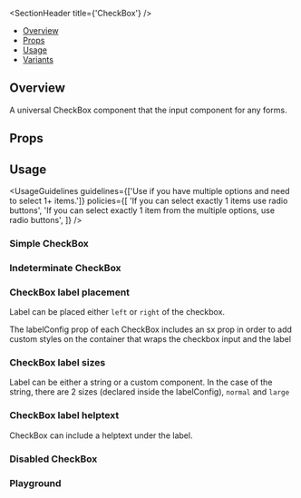 
<Meta of={CheckBoxStories} />

<SectionHeader title={'CheckBox'} />

- [Overview](#overview)
- [Props](#props)
- [Usage](#usage)
- [Variants](#variants)

## Overview

A universal CheckBox component that the input component for any forms.

## Props

<ArgTypes of={CheckBox} />

## Usage

<UsageGuidelines
  guidelines={['Use if you have multiple options and need to select 1+ items.']}
  policies={[
    'If you can select exactly 1 items use radio buttons',
    'If you can select exactly 1 item from the multiple options, use radio buttons',
  ]}
/>

<SubsectionHeader title="Variants" />

### Simple CheckBox

<Canvas of={CheckBoxStories.SimpleCheckBox} />

### Indeterminate CheckBox

<Canvas of={CheckBoxStories.IndeterminateCheckBox} />

### CheckBox label placement

Label can be placed either `left` or `right` of the checkbox.

<Tip>
  The labelConfig prop of each CheckBox includes an sx prop in order to add custom styles on the
  container that wraps the checkbox input and the label
</Tip>

<Canvas of={CheckBoxStories.CheckBoxLabelPlacement} />

### CheckBox label sizes

Label can be either a string or a custom component. In the case of the string, there are 2 sizes (declared inside the labelConfig), `normal` and `large`

<Canvas of={CheckBoxStories.CheckBoxLabelSizes} />

### CheckBox label helptext

CheckBox can include a helptext under the label.

<Canvas of={CheckBoxStories.CheckBoxLabelHelptext} />

### Disabled CheckBox

<Canvas of={CheckBoxStories.DisabledCheckBox} />

### Playground

<Canvas of={CheckBoxStories.Playground} />
